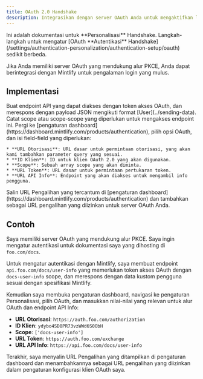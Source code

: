 ```yaml
---
title: OAuth 2.0 Handshake
description: Integrasikan dengan server OAuth Anda untuk mengaktifkan login pengguna melalui alur PKCE
---
```


<Info>
  Ini adalah dokumentasi untuk **Personalisasi** Handshake. Langkah-langkah untuk mengatur [OAuth **Autentikasi** Handshake](/settings/authentication-personalization/authentication-setup/oauth) sedikit berbeda.
</Info>

Jika Anda memiliki server OAuth yang mendukung alur PKCE, Anda dapat berintegrasi dengan Mintlify untuk pengalaman login yang mulus.

## Implementasi

<Steps>
  <Step title="Create your Info API">
    Buat endpoint API yang dapat diakses dengan token akses OAuth, dan merespons dengan payload JSON mengikuti format [User](../sending-data). Catat scope atau scope-scope yang diperlukan untuk mengakses endpoint ini.
  </Step>

  <Step title="Configure your Personalization settings">
    Pergi ke [pengaturan dashboard](https://dashboard.mintlify.com/products/authentication), pilih opsi OAuth, dan isi field-field yang diperlukan:

    * **URL Otorisasi**: URL dasar untuk permintaan otorisasi, yang akan kami tambahkan parameter query yang sesuai.
    * **ID Klien**: ID untuk klien OAuth 2.0 yang akan digunakan.
    * **Scope**: Sebuah array scope yang akan diminta.
    * **URL Token**: URL dasar untuk permintaan pertukaran token.
    * **URL API Info**: Endpoint yang akan diakses untuk mengambil info pengguna.
  </Step>

  <Step title="Configure your OAuth client">
    Salin URL Pengalihan yang tercantum di [pengaturan dashboard](https://dashboard.mintlify.com/products/authentication) dan tambahkan sebagai URL pengalihan yang diizinkan untuk server OAuth Anda.
  </Step>
</Steps>

## Contoh

Saya memiliki server OAuth yang mendukung alur PKCE. Saya ingin mengatur autentikasi untuk dokumentasi saya yang dihosting di `foo.com/docs`.

Untuk mengatur autentikasi dengan Mintlify, saya membuat endpoint `api.foo.com/docs/user-info` yang memerlukan token akses OAuth dengan `docs-user-info` scope, dan merespons dengan data kustom pengguna sesuai dengan spesifikasi Mintlify.

Kemudian saya membuka pengaturan dashboard, navigasi ke pengaturan Personalisasi, pilih OAuth, dan masukkan nilai-nilai yang relevan untuk alur OAuth dan endpoint API Info:

* **URL Otorisasi**: `https://auth.foo.com/authorization`
* **ID Klien**: `ydybo4SD8PR73vzWWd6S0ObH`
* **Scope**: `['docs-user-info']`
* **URL Token**: `https://auth.foo.com/exchange`
* **URL API Info**: `https://api.foo.com/docs/user-info`

Terakhir, saya menyalin URL Pengalihan yang ditampilkan di pengaturan dashboard dan menambahkannya sebagai URL pengalihan yang diizinkan dalam pengaturan konfigurasi klien OAuth saya.

